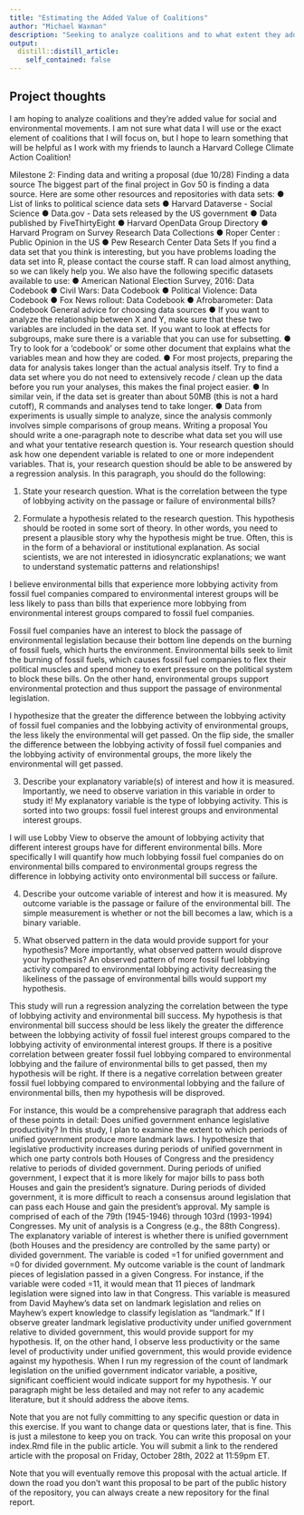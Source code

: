 ```yaml
---
title: "Estimating the Added Value of Coalitions"
author: "Michael Waxman"
description: "Seeking to analyze coalitions and to what extent they add value to a social or environmental movement"
output:
  distill::distill_article:
    self_contained: false
---
```





## Project thoughts

I am hoping to analyze coalitions and they're added value for social and environmental movements. I am not sure what data I will use or the exact element of coalitions that I will focus on, but I hope to learn something that will be helpful as I work with my friends to launch a Harvard College Climate Action Coalition!


Milestone 2: Finding data and writing a proposal (due 10/28)
Finding a data source
The biggest part of the final project in Gov 50 is finding a data source. Here are some other
resources and repositories with data sets:
● List of links to political science data sets
● Harvard Dataverse - Social Science
● Data.gov - Data sets released by the US government
● Data published by FiveThirtyEight
● Harvard OpenData Group Directory
● Harvard Program on Survey Research Data Collections
● Roper Center : Public Opinion in the US
● Pew Research Center Data Sets
If you find a data set that you think is interesting, but you have problems loading the data set into
R, please contact the course staff. R can load almost anything, so we can likely help you.
We also have the following specific datasets available to use:
● American National Election Survey, 2016: Data Codebook
● Civil Wars: Data Codebook
● Political Violence: Data Codebook
● Fox News rollout: Data Codebook
● Afrobarometer: Data Codebook
General advice for choosing data sources
● If you want to analyze the relationship between X and Y, make sure that these two
variables are included in the data set. If you want to look at effects for subgroups, make
sure there is a variable that you can use for subsetting.
● Try to look for a ‘codebook’ or some other document that explains what the variables
mean and how they are coded.
● For most projects, preparing the data for analysis takes longer than the actual analysis
itself. Try to find a data set where you do not need to extensively recode / clean up the
data before you run your analyses, this makes the final project easier.
● In similar vein, if the data set is greater than about 50MB (this is not a hard cutoff), R
commands and analyses tend to take longer.
● Data from experiments is usually simple to analyze, since the analysis commonly
involves simple comparisons of group means.
Writing a proposal
You should write a one-paragraph note to describe what data set you will use and what your
tentative research question is. Your research question should ask how one dependent variable is
related to one or more independent variables. That is, your research question should be able to be
answered by a regression analysis. In this paragraph, you should do the following:

1. State your research question.
What is the correlation between the type of lobbying activity on the passage or failure of
environmental bills?

2. Formulate a hypothesis related to the research question. This hypothesis should be rooted
in some sort of theory. In other words, you need to present a plausible story why the
hypothesis might be true. Often, this is in the form of a behavioral or institutional
explanation. As social scientists, we are not interested in idiosyncratic explanations; we
want to understand systematic patterns and relationships!

I believe environmental bills that experience more lobbying activity from fossil fuel
companies compared to environmental interest groups will be less likely to pass than bills
that experience more lobbying from environmental interest groups compared to fossil fuel
companies.

Fossil fuel companies have an interest to block the passage of environmental legislation
because their bottom line depends on the burning of fossil fuels, which hurts the
environment. Environmental bills seek to limit the burning of fossil fuels, which causes
fossil fuel companies to flex their political muscles and spend money to exert pressure on
the political system to block these bills. On the other hand, environmental groups support
environmental protection and thus support the passage of environmental legislation.

I hypothesize that the greater the difference between the lobbying activity of fossil fuel
companies and the lobbying activity of environmental groups, the less likely the
environmental will get passed. On the flip side, the smaller the difference between the
lobbying activity of fossil fuel companies and the lobbying activity of environmental
groups, the more likely the environmental will get passed.

3. Describe your explanatory variable(s) of interest and how it is measured. Importantly, we
need to observe variation in this variable in order to study it!
My explanatory variable is the type of lobbying activity. This is sorted into two groups:
fossil fuel interest groups and environmental interest groups.

I will use Lobby View to observe the amount of lobbying activity that different interest
groups have for different environmental bills. More specifically I will quantify how much
lobbying fossil fuel companies do on environmental bills compared to environmental
groups regress the difference in lobbying activity onto environmental bill success or failure.

4. Describe your outcome variable of interest and how it is measured.
My outcome variable is the passage or failure of the environmental bill. The simple
measurement is whether or not the bill becomes a law, which is a binary variable.

5. What observed pattern in the data would provide support for your hypothesis? More
importantly, what observed pattern would disprove your hypothesis?
An observed pattern of more fossil fuel lobbying activity compared to environmental
lobbying activity decreasing the likeliness of the passage of environmental bills would
support my hypothesis.

This study will run a regression analyzing the correlation between the type of lobbying
activity and environmental bill success. My hypothesis is that environmental bill success
should be less likely the greater the difference between the lobbying activity of fossil fuel
interest groups compared to the lobbying activity of environmental interest groups. If there
is a positive correlation between greater fossil fuel lobbying compared to environmental
lobbying and the failure of environmental bills to get passed, then my hypothesis will be
right. If there is a negative correlation between greater fossil fuel lobbying compared to
environmental lobbying and the failure of environmental bills, then my hypothesis will be
disproved.

For instance, this would be a comprehensive paragraph that address each of these points in detail:
Does unified government enhance legislative productivity? In this study, I plan to examine the
extent to which periods of unified government produce more landmark laws. I hypothesize that
legislative productivity increases during periods of unified government in which one party
controls both Houses of Congress and the presidency relative to periods of divided government.
During periods of unified government, I expect that it is more likely for major bills to pass both
Houses and gain the president’s signature. During periods of divided government, it is more
difficult to reach a consensus around legislation that can pass each House and gain the
president’s approval. My sample is comprised of each of the 79th (1945-1946) through 103rd
(1993-1994) Congresses. My unit of analysis is a Congress (e.g., the 88th Congress). The
explanatory variable of interest is whether there is unified government (both Houses and the
presidency are controlled by the same party) or divided government. The variable is coded =1
for unified government and =0 for divided government. My outcome variable is the count of
landmark pieces of legislation passed in a given Congress. For instance, if the variable were
coded =11, it would mean that 11 pieces of landmark legislation were signed into law in that
Congress. This variable is measured from David Mayhew’s data set on landmark legislation and
relies on Mayhew’s expert knowledge to classify legislation as “landmark.” If I observe greater
landmark legislative productivity under unified government relative to divided government, this
would provide support for my hypothesis. If, on the other hand, I observe less productivity or the
same level of productivity under unified government, this would provide evidence against my
hypothesis. When I run my regression of the count of landmark legislation on the unified
government indicator variable, a positive, significant coefficient would indicate support for my
hypothesis.
Y
our paragraph might be less detailed and may not refer to any academic literature, but it should
address the above items.

Note that you are not fully committing to any specific question or data in this exercise. If you
want to change data or questions later, that is fine. This is just a milestone to keep you on track.
You can write this proposal on your index.Rmd file in the public article. You will submit a link to
the rendered article with the proposal on Friday, October 28th, 2022 at 11:59pm ET.

Note that you will eventually remove this proposal with the actual article. If down the road you
don’t want this proposal to be part of the public history of the repository, you can always create a
new repository for the final report.
